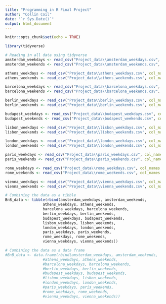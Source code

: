 ```yaml
---
title: "Programming in R Final Project"
author: "Collin Coil"
date: "`r Sys.Date()`"
output: html_document
---
```


```r
knitr::opts_chunk$set(echo = TRUE)
```

```r
library(tidyverse)
```



```r
# Reading in all data using tidyverse
amsterdam_weekdays <- read_csv("Project_data\\amsterdam_weekdays.csv", col_names = T) %>% mutate(Time = "Weekday", City = "Amsterdam")
amsterdam_weekends <- read_csv("Project_data\\amsterdam_weekends.csv", col_names = T) %>% mutate(Time = "Weekend", City = "Amsterdam")

athens_weekdays <- read_csv("Project_data\\athens_weekdays.csv", col_names = T) %>% mutate(Time = "Weekday", City = "Athens")
athens_weekends <- read_csv("Project_data\\athens_weekends.csv", col_names = T) %>% mutate(Time = "Weekend", City = "Athens")

barcelona_weekdays <- read_csv("Project_data\\barcelona_weekdays.csv", col_names = T) %>% mutate(Time = "Weekday", City = "Barcelona")
barcelona_weekends <- read_csv("Project_data\\barcelona_weekends.csv", col_names = T) %>% mutate(Time = "Weekend", City = "Barcelona")

berlin_weekdays <- read_csv("Project_data\\berlin_weekdays.csv", col_names = T) %>% mutate(Time = "Weekday", City = "Berlin")
berlin_weekends <- read_csv("Project_data\\berlin_weekends.csv", col_names = T) %>% mutate(Time = "Weekend", City = "Berlin")

budapest_weekdays <- read_csv("Project_data\\budapest_weekdays.csv", col_names = T) %>% mutate(Time = "Weekday", City = "Budapest")
budapest_weekends <- read_csv("Project_data\\budapest_weekends.csv", col_names = T) %>% mutate(Time = "Weekend", City = "Budapest")

lisbon_weekdays <- read_csv("Project_data\\lisbon_weekdays.csv", col_names = T) %>% mutate(Time = "Weekday", City = "Lisbon")
lisbon_weekends <- read_csv("Project_data\\lisbon_weekends.csv", col_names = T) %>% mutate(Time = "Weekend", City = "Lisbon")

london_weekdays <- read_csv("Project_data\\london_weekdays.csv", col_names = T) %>% mutate(Time = "Weekday", City = "London")
london_weekends <- read_csv("Project_data\\london_weekends.csv", col_names = T) %>% mutate(Time = "Weekend", City = "London")

paris_weekdays <- read_csv("Project_data\\paris_weekdays.csv", col_names = T) %>% mutate(Time = "Weekday", City = "Paris")
paris_weekends <- read_csv("Project_data\\paris_weekends.csv", col_names = T) %>% mutate(Time = "Weekend", City = "Paris")

rome_weekdays <- read_csv("Project_data\\rome_weekdays.csv", col_names = T) %>% mutate(Time = "Weekday", City = "Rome")
rome_weekends <- read_csv("Project_data\\rome_weekends.csv", col_names = T) %>% mutate(Time = "Weekend", City = "Rome")

vienna_weekdays <- read_csv("Project_data\\vienna_weekdays.csv", col_names = T) %>% mutate(Time = "Weekday", City = "Vienna")
vienna_weekends <- read_csv("Project_data\\vienna_weekends.csv", col_names = T) %>% mutate(Time = "Weekend", City = "Vienna")
```



```r
# Combining the data as a tibble
BnB_data <- tibble(rbind(amsterdam_weekdays, amsterdam_weekends,
                 athens_weekdays, athens_weekends,
                 barcelona_weekdays, barcelona_weekends,
                 berlin_weekdays, berlin_weekends,
                 budapest_weekdays, budapest_weekends,
                 lisbon_weekdays, lisbon_weekends,
                 london_weekdays, london_weekends,
                 paris_weekdays, paris_weekends,
                 rome_weekdays, rome_weekends,
                 vienna_weekdays, vienna_weekends))

# Combining the data as a data frame
#BnB_data <- data.frame(rbind(amsterdam_weekdays, amsterdam_weekends,
                 #athens_weekdays, athens_weekends,
                 #barcelona_weekdays, barcelona_weekends,
                 #berlin_weekdays, berlin_weekends,
                 #budapest_weekdays, budapest_weekends,
                 #lisbon_weekdays, lisbon_weekends,
                 #london_weekdays, london_weekends,
                 #paris_weekdays, paris_weekends,
                 #rome_weekdays, rome_weekends,
                 #vienna_weekdays, vienna_weekends))


```











